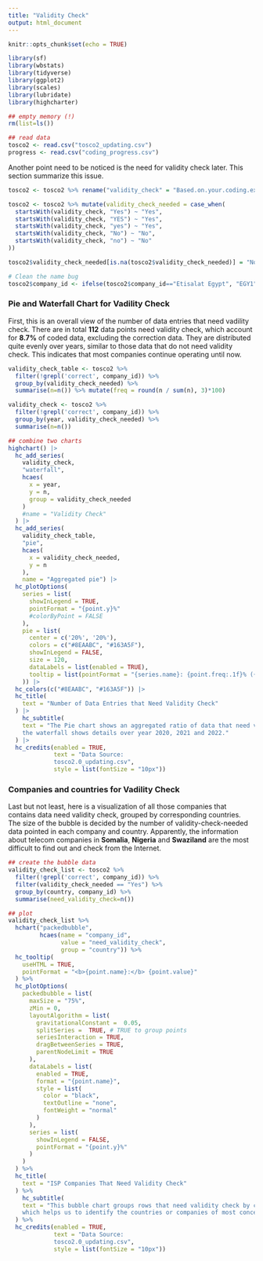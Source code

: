 ```yaml
---
title: "Validity Check"
output: html_document
---
```


```r
knitr::opts_chunk$set(echo = TRUE)

library(sf)
library(wbstats)
library(tidyverse)
library(ggplot2)
library(scales)
library(lubridate)
library(highcharter) 
```

```r
## empty memory (!)
rm(list=ls())

## read data
tosco2 <- read.csv("tosco2_updating.csv")
progress <- read.csv("coding_progress.csv")
```


Another point need to be noticed is the need for validity check later. This section summarize this issue. 

```r
tosco2 <- tosco2 %>% rename("validity_check" = "Based.on.your.coding.experience.for.this.particular.year.of.the.ISP.company..is.a.validity.check.more.needed.than.elsewhere.")

tosco2 <- tosco2 %>% mutate(validity_check_needed = case_when(
  startsWith(validity_check, "Yes") ~ "Yes",
  startsWith(validity_check, "YES") ~ "Yes",
  startsWith(validity_check, "yes") ~ "Yes",
  startsWith(validity_check, "No") ~ "No",
  startsWith(validity_check, "no") ~ "No"
))

tosco2$validity_check_needed[is.na(tosco2$validity_check_needed)] = "No"

# Clean the name bug
tosco2$company_id <- ifelse(tosco2$company_id=="Etisalat Egypt", "EGY1", tosco2$company_id)

```

### Pie and Waterfall Chart for Vadility Check
First, this is an overall view of the number of data entries that need vadility check. There are in total **112** data points need validity check, which account for **8.7%** of coded data, excluding the correction data. They are distributed quite evenly over years, similar to those data that do not need validity check. This indicates that most companies continue operating until now.

```r
validity_check_table <- tosco2 %>% 
  filter(!grepl('correct', company_id)) %>%
  group_by(validity_check_needed) %>% 
  summarise(n=n()) %>% mutate(freq = round(n / sum(n), 3)*100)

validity_check <- tosco2 %>% 
  filter(!grepl('correct', company_id)) %>%
  group_by(year, validity_check_needed) %>% 
  summarise(n=n())

## combine two charts
highchart() |>  
  hc_add_series(
    validity_check, 
    "waterfall",
    hcaes(
      x = year,
      y = n, 
      group = validity_check_needed
    )
    #name = "Validity Check"
  ) |>   
  hc_add_series(
    validity_check_table,
    "pie",
    hcaes(
      x = validity_check_needed, 
      y = n
    ), 
    name = "Aggregated pie") |>   
  hc_plotOptions(
    series = list(
      showInLegend = TRUE,
      pointFormat = "{point.y}%"
      #colorByPoint = FALSE
    ),
    pie = list(
      center = c('20%', '20%'),
      colors = c("#8EAABC", "#163A5F"),
      showInLegend = FALSE,
      size = 120,
      dataLabels = list(enabled = TRUE), 
      tooltip = list(pointFormat = "{series.name}: {point.freq:.1f}% ({point.n})")
    )) |>  
  hc_colors(c("#8EAABC", "#163A5F")) |>
  hc_title(
    text = "Number of Data Entries that Need Validity Check"
  ) |> 
    hc_subtitle(
    text = "The Pie chart shows an aggregated ratio of data that need validity check, and 
    the waterfall shows details over year 2020, 2021 and 2022."
  ) |>
  hc_credits(enabled = TRUE, 
             text = "Data Source: 
             tosco2.0_updating.csv",
             style = list(fontSize = "10px"))


```

### Companies and countries for Vadility Check
Last but not least, here is a visualization of all those companies that contains data need validity check, grouped by corresponding countries. The size of the bubble is decided by the number of validity-check-needed data pointed in each company and country. Apparently, the information about telecom companies in **Somalia**, **Nigeria** and **Swaziland** are the most difficult to find out and check from the Internet. 

```r
## create the bubble data
validity_check_list <- tosco2 %>% 
  filter(!grepl('correct', company_id)) %>%
  filter(validity_check_needed == "Yes") %>% 
  group_by(country, company_id) %>% 
  summarise(need_validity_check=n())

## plot
validity_check_list %>% 
  hchart("packedbubble", 
         hcaes(name = "company_id", 
               value = "need_validity_check", 
               group = "country")) %>% 
  hc_tooltip(
    useHTML = TRUE,
    pointFormat = "<b>{point.name}:</b> {point.value}"
  ) %>% 
  hc_plotOptions(
    packedbubble = list(
      maxSize = "75%",
      zMin = 0,
      layoutAlgorithm = list(
        gravitationalConstant =  0.05,
        splitSeries =  TRUE, # TRUE to group points
        seriesInteraction = TRUE,
        dragBetweenSeries = TRUE,
        parentNodeLimit = TRUE
      ),
      dataLabels = list(
        enabled = TRUE,
        format = "{point.name}",
        style = list(
          color = "black",
          textOutline = "none",
          fontWeight = "normal"
        )
      ), 
      series = list(
        showInLegend = FALSE,
        pointFormat = "{point.y}%"
      )
    )
  ) %>%
  hc_title(
    text = "ISP Companies That Need Validity Check"
  ) %>%
    hc_subtitle(
    text = "This bubble chart groups rows that need validity check by company and country, 
    which helps us to identify the countries or companies of most concern."
  ) %>%
  hc_credits(enabled = TRUE, 
             text = "Data Source: 
             tosco2.0_updating.csv",
             style = list(fontSize = "10px"))


```

